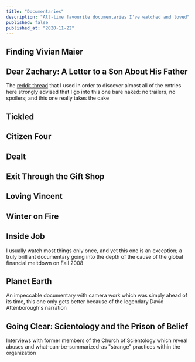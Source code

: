 ```yaml
---
title: "Documentaries"
description: "All-time favourite documentaries I've watched and loved"
published: false
published_at: "2020-11-22"
---
```


## Finding Vivian Maier

## Dear Zachary: A Letter to a Son About His Father

The [reddit thread](https://www.reddit.com/r/AskReddit/comments/5x2r6b/reddit_what_are_some_must_see_documentaries) that I used in order to discover almost all of the entries here strongly advised that I go into this one bare naked: no trailers, no spoilers; and this one really takes the cake

## Tickled

## Citizen Four

## Dealt

## Exit Through the Gift Shop

## Loving Vincent

## Winter on Fire

## Inside Job

I usually watch most things only once, and yet this one is an exception; a truly brilliant documentary going into the depth of the cause of the global financial meltdown on Fall 2008

## Planet Earth

An impeccable documentary with camera work which was simply ahead of its time, this one only gets better because of the legendary David Attenborough's narration

## Going Clear: Scientology and the Prison of Belief

Interviews with former members of the Church of Scientology which reveal abuses and what-can-be-summarized-as "strange" practices within the organization
